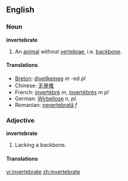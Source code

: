 ==English==

===Noun===
'''invertebrate'''

#An [[animal]] without [[vertebra]]e, i.e. [[backbone]].

====Translations====
*[[Breton]]: [[divellkeineg]] ''m'' -ed ''pl''
*Chinese: [[无脊椎]]
*French: [[invertébré]] ''m'', [[invertébré]]s ''m pl''
*German: [[Wirbellose]] ''n, pl.''
*Romanian: [[nevertebrată]] ''f''

===Adjective===
'''invertebrate'''

#Lacking a backbone.

====Translations====

[[vi:invertebrate]]
[[zh:invertebrate]]
